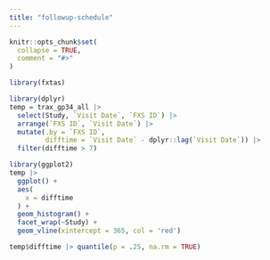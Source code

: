 ```yaml
---
title: "followup-schedule"
---
```


```r
knitr::opts_chunk$set(
  collapse = TRUE,
  comment = "#>"
)
```

```r
library(fxtas)
```

```r
library(dplyr)
temp = trax_gp34_all |> 
  select(Study, `Visit Date`, `FXS ID`) |>
  arrange(`FXS ID`, `Visit Date`) |> 
  mutate(.by = `FXS ID`, 
         difftime = `Visit Date` - dplyr::lag(`Visit Date`)) |> 
  filter(difftime > 7)

```

```r
library(ggplot2)
temp |> 
  ggplot() +
  aes(
    x = difftime
  ) + 
  geom_histogram() +
  facet_wrap(~Study) +
  geom_vline(xintercept = 365, col = 'red')
```

```r
temp$difftime |> quantile(p = .25, na.rm = TRUE)
```

